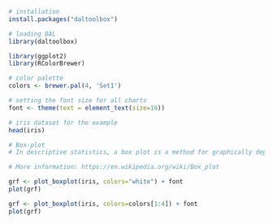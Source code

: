 ```r
# installation 
install.packages("daltoolbox")

# loading DAL
library(daltoolbox) 
```

```r
library(ggplot2)
library(RColorBrewer)

# color palette
colors <- brewer.pal(4, 'Set1')

# setting the font size for all charts
font <- theme(text = element_text(size=16))
```

```r
# iris dataset for the example
head(iris)
```

```r
# Box-plot
# In descriptive statistics, a box plot is a method for graphically depicting groups of numerical data through their quartiles. Box plots may also have lines extending from the boxes (whiskers), indicating variability outside the upper and lower quartiles (outliers). 

# More information: https://en.wikipedia.org/wiki/Box_plot

grf <- plot_boxplot(iris, colors="white") + font
plot(grf)  
```

```r
grf <- plot_boxplot(iris, colors=colors[1:4]) + font
plot(grf)  
```

